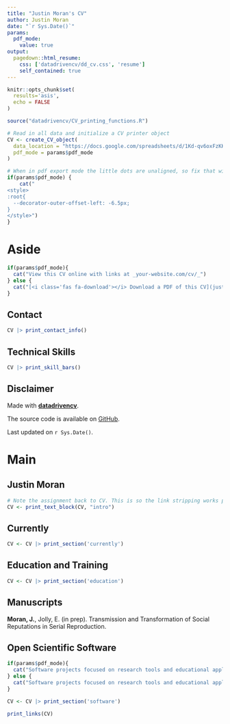 ```yaml
---
title: "Justin Moran's CV"
author: Justin Moran
date: "`r Sys.Date()`"
params:
  pdf_mode:
    value: true
output:
  pagedown::html_resume:
    css: ['datadrivencv/dd_cv.css', 'resume']
    self_contained: true
---
```


```r
knitr::opts_chunk$set(
  results='asis', 
  echo = FALSE
)

source("datadrivencv/CV_printing_functions.R")

# Read in all data and initialize a CV printer object
CV <- create_CV_object(
  data_location = "https://docs.google.com/spreadsheets/d/1Kd-qv6oxFzKKzvim2TdFYXslB398zdJ6tKX1Dur064M",  
  pdf_mode = params$pdf_mode
)

```


```r
# When in pdf export mode the little dots are unaligned, so fix that with some conditional CSS.
if(params$pdf_mode) {
    cat("
<style>
:root{
  --decorator-outer-offset-left: -6.5px;
}
</style>")
}
```


Aside
================================================================================

```r
if(params$pdf_mode){
  cat("View this CV online with links at _your-website.com/cv/_")
} else {
  cat("[<i class='fas fa-download'></i> Download a PDF of this CV](justin_moran_cv.pdf)")
}
```

Contact {#contact}
--------------------------------------------------------------------------------

```r
CV |> print_contact_info()
```

Technical Skills {#skills}
--------------------------------------------------------------------------------

```r
CV |> print_skill_bars()
```

Disclaimer {#disclaimer}
--------------------------------------------------------------------------------

Made with [**datadrivencv**](https://nickstrayer.me/datadrivencv). 

The source code is available on [GitHub](https://github.com/kyaneos/cv).

Last updated on `r Sys.Date()`.



Main
================================================================================

Justin Moran {#title}
--------------------------------------------------------------------------------

```r
# Note the assignment back to CV. This is so the link stripping works properly in PDF mode
CV <- print_text_block(CV, "intro") 
```

Currently {data-icon=laptop}
--------------------------------------------------------------------------------

```r
CV <- CV |> print_section('currently')
```

Education and Training {data-icon=graduation-cap data-concise=true}
--------------------------------------------------------------------------------

```r
CV <- CV |> print_section('education')
```

Manuscripts {data-icon=book}
--------------------------------------------------------------------------------

**Moran, J.**, Jolly, E. (in prep). Transmission and Transformation of Social Reputations in Serial Reproduction.

Open Scientific Software {data-icon=code}
--------------------------------------------------------------------------------

::: aside
```r
if(params$pdf_mode){
  cat("Software projects focused on research tools and educational applications, demonstrating commitment to open science and reproducible research.")
} else {
  cat("Software projects focused on research tools and educational applications, demonstrating commitment to open science and reproducible research.")
}
```
:::

```r
CV <- CV |> print_section('software')
```

```r
print_links(CV)
```